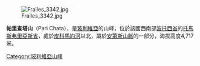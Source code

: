 [[Image:Frailes_3342.jpg|right]]

{{Coord|19|19|0|S|66|0|38|W|display=title}}

'''帕里查塔山'''（Pari Chata），是[[玻利維亞|玻利維亞]]的山峰，位於該國西南部[[波托西省|波托西省]]的[[托馬斯弗里亞斯省|托馬斯弗里亞斯省]]，處於[[皮科馬約河|皮科馬約河]]以北，屬於[[安第斯山脈|安第斯山脈]]的一部分，海拔高度4,717米。

{{Bolivia-geo-stub}}
[[Category:玻利維亞山峰|Category:玻利維亞山峰]]